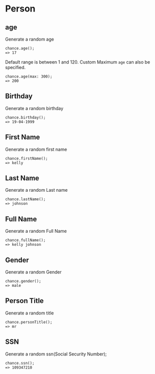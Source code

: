 # Person

## age

Generate a random age

```
chance.age();
=> 17

```

Default range is between 1 and 120. Custom Maximum `age` can also be specified.

```
chance.age(max: 300);
=> 200
```

## Birthday

Generate a random birthday

```
chance.birthday();
=> 19-04-1999
```

## First Name

Generate a random first name

```
chance.firstName();
=> kelly
```

## Last Name

Generate a random Last name

```
chance.lastName();
=> johnson
```

## Full Name

Generate a random Full Name

```
chance.fullName();
=> kelly johnson
```

## Gender

Generate a random Gender

```
chance.gender();
=> male
```

## Person Title

Generate a random title

```
chance.personTitle();
=> mr
```

## SSN

Generate a random ssn(Social Security Number);

```
chance.ssn();
=> 109347210
```
